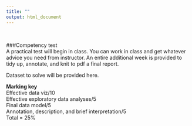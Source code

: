 ```yaml
---
title: ""
output: html_document
---
```

<br>

###Competency test  
A practical test will begin in class. You can work in class and get whatever advice you need from instructor. An entire additional week is provided to tidy up, annotate, and knit to pdf a final report.

Dataset to solve will be provided here.  

**Marking key**  
Effective data viz/10  
Effective exploratory data analyses/5  
Final data model/5  
Annotation, description, and brief interpretation/5  
Total = 25%